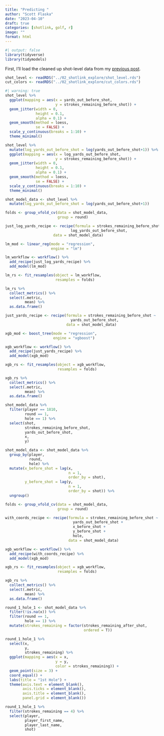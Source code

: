 ```yaml
---
title: "Predicting "
author: "Scott Flaska"
date: "2023-04-10"
draft: true
categories: [shotlink, golf, r]
image: ""
format: html
---
```


```r
#| output: false
library(tidyverse)
library(tidymodels)
```

First, I'll load the cleaned up shot-level data from my [previous post](https://scottflaska.github.io/blog/posts/02_shotlink_explore/).

```r
shot_level <- readRDS("../02_shotlink_explore/shot_level.rds")
cut_colors <- readRDS("../02_shotlink_explore/cut_colors.rds")
```

```r
#| warning: true
shot_level %>% 
  ggplot(mapping = aes(x = yards_out_before_shot,
                       y = strokes_remaining_before_shot)) +
  geom_jitter(width = 0,
              height = 0.1,
              alpha = 0.1) +
  geom_smooth(method = loess,
              se = FALSE) +
  scale_y_continuous(breaks = 1:10) +
  theme_minimal()

shot_level %>% 
  mutate(log_yards_out_before_shot = log(yards_out_before_shot+1)) %>% 
  ggplot(mapping = aes(x = log_yards_out_before_shot,
                       y = strokes_remaining_before_shot)) +
  geom_jitter(width = 0,
              height = 0.1,
              alpha = 0.1) +
  geom_smooth(method = loess,
              se = FALSE) +
  scale_y_continuous(breaks = 1:10) +
  theme_minimal()

shot_model_data <- shot_level %>% 
  mutate(log_yards_out_before_shot = log(yards_out_before_shot+1))
```

```r
folds <- group_vfold_cv(data = shot_model_data,
                        group = round)

just_log_yards_recipe <- recipe(formula = strokes_remaining_before_shot ~ 
                              log_yards_out_before_shot, 
                      data = shot_model_data)

lm_mod <- linear_reg(mode = "regression", 
                     engine = "lm")

lm_workflow <- workflow() %>%
  add_recipe(just_log_yards_recipe) %>% 
  add_model(lm_mod) 

lm_rs <- fit_resamples(object = lm_workflow,
                       resamples = folds)

lm_rs %>% 
  collect_metrics() %>% 
  select(.metric,
         mean) %>% 
  as.data.frame()

```

```r
just_yards_recipe <- recipe(formula = strokes_remaining_before_shot ~ 
                              yards_out_before_shot, 
                            data = shot_model_data)

xgb_mod <- boost_tree(mode = "regression", 
                      engine = "xgboost")

xgb_workflow <- workflow() %>%
  add_recipe(just_yards_recipe) %>% 
  add_model(xgb_mod) 

xgb_rs <- fit_resamples(object = xgb_workflow,
                        resamples = folds)

xgb_rs %>% 
  collect_metrics() %>% 
  select(.metric,
         mean) %>% 
  as.data.frame()
```

```r
shot_model_data %>% 
  filter(player == 1810,
         round == 1,
         hole == 1) %>% 
  select(shot,
         strokes_remaining_before_shot,
         yards_out_before_shot,
         x,
         y)

shot_model_data <- shot_model_data %>% 
  group_by(player,
           round,
           hole) %>% 
  mutate(x_before_shot = lag(x, 
                             n = 1,
                             order_by = shot),
         y_before_shot = lag(y,
                             n = 1,
                             order_by = shot)) %>% 
  ungroup()

folds <- group_vfold_cv(data = shot_model_data,
                        group = round)

with_coords_recipe <- recipe(formula = strokes_remaining_before_shot ~ 
                               yards_out_before_shot +
                               x_before_shot +
                               y_before_shot +
                               hole, 
                             data = shot_model_data)

xgb_workflow <- workflow() %>%
  add_recipe(with_coords_recipe) %>% 
  add_model(xgb_mod) 

xgb_rs <- fit_resamples(object = xgb_workflow,
                        resamples = folds)

xgb_rs %>% 
  collect_metrics() %>% 
  select(.metric,
         mean) %>% 
  as.data.frame()
```

```r
round_1_hole_1 <- shot_model_data %>% 
  filter(!is.na(x)) %>% 
  filter(round == 1,
         hole == 1) %>% 
  mutate(strokes_remaining = factor(strokes_remaining_after_shot,
                                    ordered = T)) 

round_1_hole_1 %>% 
  select(x,
         y,
         strokes_remaining) %>% 
  ggplot(mapping = aes(x = x,
                       y = y,
                       color = strokes_remaining)) +
  geom_point(size = 3) +
  coord_equal() +
  labs(title = "1st Hole") +
  theme(axis.text = element_blank(),
        axis.ticks = element_blank(),
        axis.title = element_blank(),
        panel.grid = element_blank())

round_1_hole_1 %>% 
  filter(strokes_remaining == 4) %>% 
  select(player,
         player_first_name,
         player_last_name,
         shot)



```
